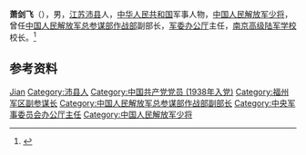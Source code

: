 '''萧剑飞'''（{{bd|1917年|}}），男，[[江苏|江苏]][[沛县|沛县]]人，[[中华人民共和国|中华人民共和国]]军事人物，[[中国人民解放军少将|中国人民解放军少将]]，曾任[[中国人民解放军总参谋部作战部|中国人民解放军总参谋部作战部]]副部长，[[军委办公厅|军委办公厅]]主任，[[南京高级陆军学校|南京高级陆军学校]]校长。<ref>{{Cite book|title=中华军事人物大辞典|author=吴如蒿著; 陈策才, 张光彩, 赵功德等副主编|publisher=新华出版社|year=1989|isbn=|location=北京|pages=}}</ref>

== 参考资料 ==
{{reflist}}

{{中国人物小作品}}

{{Authority control}}
{{DEFAULTSORT:Xiao萧}}
[[Category:萧姓|Jian]]
[[Category:沛县人|Category:沛县人]]
[[Category:中国共产党党员_(1938年入党)|Category:中国共产党党员 (1938年入党)]]
[[Category:福州军区副参谋长|Category:福州军区副参谋长]]
[[Category:中国人民解放军总参谋部作战部副部长|Category:中国人民解放军总参谋部作战部副部长]]
[[Category:中央军事委员会办公厅主任|Category:中央军事委员会办公厅主任]]
[[Category:中国人民解放军少将|Category:中国人民解放军少将]]